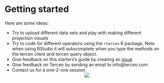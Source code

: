 # Getting started
Here are some ideas:

* Try to upload different data sets and play with making different projection visuals
* Try to code for different operators using the ``rtercen`` R package, Note when using RStudio it will autocomplete when you type the methods on the tercen client and tercen query object.
* Give feedback on this starters's guide by creating an [issue](https://github.com/tercen/starters-guide/issues)
* Give feedback on Tercen by sending an email to info@tercen.com
* Contact us for a one-2-one session
<center>![](images/stairs.png)</center>
